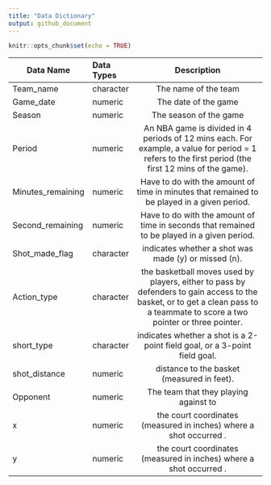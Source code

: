 ```yaml
---
title: "Data Dictionary"
output: github_document
---
```


```r
knitr::opts_chunk$set(echo = TRUE)
```


 Data Name | Data Types | Description  |
-----------|:-----------|:-----------------------------------------------------:|
Team_name | character | The name of the team  |
Game_date | numeric   | The date of the game  | 
Season  | numeric   | The season of the game|
Period | numeric   | An NBA game is divided in 4 periods of 12 mins each. For example, a value for period = 1 refers to the first period (the first 12 mins of the game).|
Minutes_remaining | numeric | Have to do with the amount of time in minutes that remained to be played in a given period.|
Second_remaining | numeric | Have to do with the amount of time in seconds that remained to be played in a given period. |
Shot_made_flag | character | indicates whether a shot was made (y) or missed (n). |
Action_type | character | the basketball moves used by players, either to pass by defenders to gain access to the basket, or to get a clean pass to a teammate to score a two pointer or three pointer.|
short_type | character | indicates whether a shot is a 2-point field goal, or a 3-point field goal. |
shot_distance | numeric | distance to the basket (measured in feet). |
Opponent | numeric | The team that they playing against to | 
x | numeric | the court coordinates (measured in inches) where a shot occurred . |
y | numeric | the court coordinates (measured in inches) where a shot occurred . |

